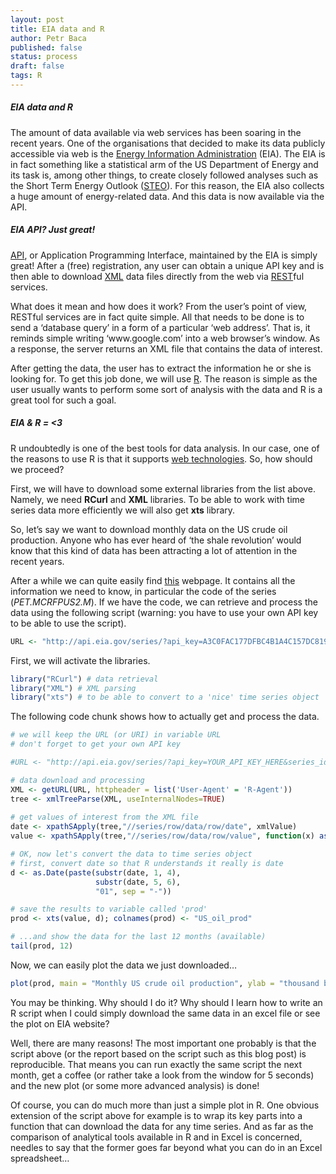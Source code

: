 ```yaml
---
layout: post
title: EIA data and R
author: Petr Baca
published: false
status: process
draft: false
tags: R
---
```

##### EIA data and R

The amount of data available via web services has been soaring in the recent years. One of the organisations that decided to make its data publicly accessible via web is the [Energy Information Administration](http://www.eia.gov) (EIA). The EIA is in fact something like a statistical arm of the US Department of Energy and its task is, among other things, to create closely followed analyses such as the Short Term Energy Outlook ([STEO](http://www.eia.gov/forecasts/steo/report/)). For this reason, the EIA also collects a huge amount of energy-related data. And this data is now available via the API.

##### EIA API? Just great!

[API](http://en.wikipedia.org/wiki/Application_programming_interface), or Application Programming Interface, maintained by the EIA is simply great! After a (free) registration, any user can obtain a unique API key and is then able to download [XML](https://en.wikipedia.org/wiki/XML) data files directly from the web via [REST](http://en.wikipedia.org/wiki/Representational_state_transfer)ful services.

What does it mean and how does it work? From the user's point of view, RESTful services are in fact quite simple. All that needs to be done is to send a 'database query' in a form of a particular 'web address'. That is, it reminds simple writing 'www.google.com' into a web browser's window. As a response, the server returns an XML file that contains the data of interest.

After getting the data, the user has to extract the information he or she is looking for. To get this job done, we will use [R](http://www.r-project.org/). The reason is simple as the user usually wants to perform some sort of analysis with the data and R is a great tool for such a goal.

##### EIA & R = <3

R undoubtedly is one of the best tools for data analysis. In our case, one of the reasons to use R is that it supports [web technologies](http://cran.r-project.org/web/views/WebTechnologies.html). So, how should we proceed?

First, we will have to download some external libraries from the list above. Namely, we need __RCurl__ and __XML__ libraries. To be able to work with time series data more efficiently we will also get __xts__ library.

So, let's say we want to download monthly data on the US crude oil production. Anyone who has ever heard of 'the shale revolution' would know that this kind of data has been attracting a lot of attention in the recent years.

After a while we can quite easily find [this](http://www.eia.gov/opendata/qb.cfm?category=296686&sdid=PET.MCRFPUS2.M) webpage. It contains all the information we need to know, in particular the code of the series (_PET.MCRFPUS2.M_). If we have the code, we can retrieve and process the data using the following script (warning: you have to use your own API key to be able to use the script).

```r
URL <- "http://api.eia.gov/series/?api_key=A3C0FAC177DFBC4B1A4C157DC8198257&series_id=PET.MCRFPUS2.M&out=xml"
```

First, we will activate the libraries.

```r
library("RCurl") # data retrieval
library("XML") # XML parsing
library("xts") # to be able to convert to a 'nice' time series object

```

The following code chunk shows how to actually get and process the data.

```r
# we will keep the URL (or URI) in variable URL
# don't forget to get your own API key

#URL <- "http://api.eia.gov/series/?api_key=YOUR_API_KEY_HERE&series_id=PET.MCRFPUS2.M&out=xml"

# data download and processing
XML <- getURL(URL, httpheader = list('User-Agent' = 'R-Agent'))
tree <- xmlTreeParse(XML, useInternalNodes=TRUE)
  
# get values of interest from the XML file
date <- xpathSApply(tree,"//series/row/data/row/date", xmlValue)
value <- xpathSApply(tree,"//series/row/data/row/value", function(x) as.numeric(xmlValue(x)))

# OK, now let's convert the data to time series object
# first, convert date so that R understands it really is date
d <- as.Date(paste(substr(date, 1, 4),
                   substr(date, 5, 6),
                   "01", sep = "-"))

# save the results to variable called 'prod'
prod <- xts(value, d); colnames(prod) <- "US_oil_prod"

# ...and show the data for the last 12 months (available)
tail(prod, 12)

```

Now, we can easily plot the data we just downloaded...

```r
plot(prod, main = "Monthly US crude oil production", ylab = "thousand barrels per day")
```

You may be thinking. Why should I do it? Why should I learn how to write an R script when I could simply download the same data in an excel file or see the plot on EIA website?

Well, there are many reasons! The most important one probably is that the script above (or the report based on the script such as this blog post) is reproducible. That means you can run exactly the same script the next month, get a coffee (or rather take a look from the window for 5 seconds) and the new plot (or some more advanced analysis) is done!

Of course, you can do much more than just a simple plot in R. One obvious extension of the script above for example is to wrap its key parts into a function that can download the data for any time series. And as far as the comparison of analytical tools available in R and in Excel is concerned, needles to say that the former goes far beyond what you can do in an Excel spreadsheet...

